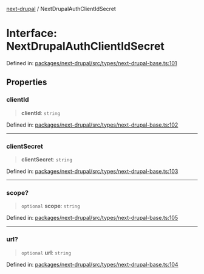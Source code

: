 [next-drupal](../globals.mdx) / NextDrupalAuthClientIdSecret

# Interface: NextDrupalAuthClientIdSecret

Defined in: [packages/next-drupal/src/types/next-drupal-base.ts:101](https://github.com/chapter-three/next-drupal/blob/99d53e7de9f279983acefda33ce5bc4643bafb3c/packages/next-drupal/src/types/next-drupal-base.ts#L101)

## Properties

### clientId

> **clientId**: `string`

Defined in: [packages/next-drupal/src/types/next-drupal-base.ts:102](https://github.com/chapter-three/next-drupal/blob/99d53e7de9f279983acefda33ce5bc4643bafb3c/packages/next-drupal/src/types/next-drupal-base.ts#L102)

---

### clientSecret

> **clientSecret**: `string`

Defined in: [packages/next-drupal/src/types/next-drupal-base.ts:103](https://github.com/chapter-three/next-drupal/blob/99d53e7de9f279983acefda33ce5bc4643bafb3c/packages/next-drupal/src/types/next-drupal-base.ts#L103)

---

### scope?

> `optional` **scope**: `string`

Defined in: [packages/next-drupal/src/types/next-drupal-base.ts:105](https://github.com/chapter-three/next-drupal/blob/99d53e7de9f279983acefda33ce5bc4643bafb3c/packages/next-drupal/src/types/next-drupal-base.ts#L105)

---

### url?

> `optional` **url**: `string`

Defined in: [packages/next-drupal/src/types/next-drupal-base.ts:104](https://github.com/chapter-three/next-drupal/blob/99d53e7de9f279983acefda33ce5bc4643bafb3c/packages/next-drupal/src/types/next-drupal-base.ts#L104)
